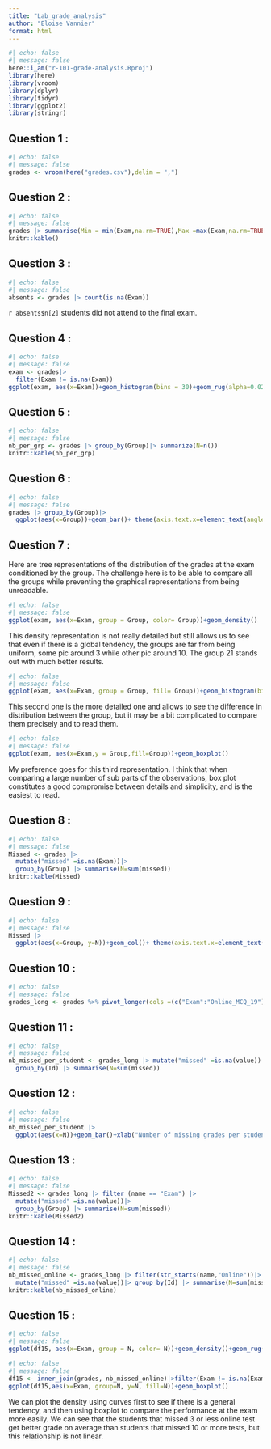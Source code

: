 ```yaml
---
title: "Lab_grade_analysis"
author: "Eloise Vannier"
format: html
---
```

```r
#| echo: false
#| message: false
here::i_am("r-101-grade-analysis.Rproj")
library(here)
library(vroom)
library(dplyr)
library(tidyr)
library(ggplot2)
library(stringr)
```

## Question 1 :

```r
#| echo: false
#| message: false
grades <- vroom(here("grades.csv"),delim = ",")
```

## Question 2 :

```r
#| echo: false
#| message: false
grades |> summarise(Min = min(Exam,na.rm=TRUE),Max =max(Exam,na.rm=TRUE),Median =median(Exam,na.rm=TRUE),Mean =mean(Exam,na.rm=TRUE))|>
knitr::kable()
```
## Question 3 :
```r
#| echo: false
#| message: false
absents <- grades |> count(is.na(Exam))
```

`r absents$n[2]` students did not attend to the final exam.

## Question 4 :
```r
#| echo: false
#| message: false
exam <- grades|>
  filter(Exam != is.na(Exam))
ggplot(exam, aes(x=Exam))+geom_histogram(bins = 30)+geom_rug(alpha=0.02)
```
## Question 5 :
```r
#| echo: false
#| message: false
nb_per_grp <- grades |> group_by(Group)|> summarize(N=n()) 
knitr::kable(nb_per_grp)
```

## Question 6 :
```r
#| echo: false
#| message: false
grades |> group_by(Group)|>
  ggplot(aes(x=Group))+geom_bar()+ theme(axis.text.x=element_text(angle = 90, hjust = 0))
```
## Question 7 :
Here are tree representations of the distribution of the grades at the exam conditioned by the group. The challenge here is to be able to compare all the groups while preventing the graphical representations from being unreadable.
```r
#| echo: false
#| message: false
ggplot(exam, aes(x=Exam, group = Group, color= Group))+geom_density()

```
This density representation is not really detailed but still allows us to see that even if there is a global tendency, the groups are far from being uniform, some pic around 3 while other pic around 10. The group 21 stands out with much better results.
```r
#| echo: false
#| message: false
ggplot(exam, aes(x=Exam, group = Group, fill= Group))+geom_histogram(bins=50)+facet_wrap(~Group)
```
This second one is the more detailed one and allows to see the difference in distribution between the group, but it may be a bit complicated to compare them precisely and to read them.

```r
#| echo: false
#| message: false
ggplot(exam, aes(x=Exam,y = Group,fill=Group))+geom_boxplot()
```
My preference goes for this third representation. I think that when comparing a large number of sub parts of the observations, box plot constitutes a good compromise between details and simplicity, and is the easiest to read.

## Question 8 :
```r
#| echo: false
#| message: false
Missed <- grades |> 
  mutate("missed" =is.na(Exam))|>
  group_by(Group) |> summarise(N=sum(missed))
knitr::kable(Missed)
```

## Question 9 :
```r
#| echo: false
#| message: false
Missed |>
  ggplot(aes(x=Group, y=N))+geom_col()+ theme(axis.text.x=element_text(angle = 90, hjust = 0))
```

## Question 10 :
```r
#| echo: false
#| message: false
grades_long <- grades %>% pivot_longer(cols =(c("Exam":"Online_MCQ_19")))
```

## Question 11 :
```r
#| echo: false
#| message: false
nb_missed_per_student <- grades_long |> mutate("missed" =is.na(value))|>
  group_by(Id) |> summarise(N=sum(missed))
```

## Question 12 :

```r
#| echo: false
#| message: false
nb_missed_per_student |>
  ggplot(aes(x=N))+geom_bar()+xlab("Number of missing grades per student")+ylab("Number of students")
```
## Question 13 :

```r
#| echo: false
#| message: false
Missed2 <- grades_long |> filter (name == "Exam") |>
  mutate("missed" =is.na(value))|>
  group_by(Group) |> summarise(N=sum(missed))
knitr::kable(Missed2)
```

## Question 14 :

```r
#| echo: false
#| message: false
nb_missed_online <- grades_long |> filter(str_starts(name,"Online"))|> 
  mutate("missed" =is.na(value))|> group_by(Id) |> summarise(N=sum(missed))
knitr::kable(nb_missed_online)
```

## Question 15 :
```r
#| echo: false
#| message: false
ggplot(df15, aes(x=Exam, group = N, color= N))+geom_density()+geom_rug(alpha=0.1)

```

```r
#| echo: false
#| message: false
df15 <- inner_join(grades, nb_missed_online)|>filter(Exam != is.na(Exam))
ggplot(df15,aes(x=Exam, group=N, y=N, fill=N))+geom_boxplot()
```
We can plot the density using curves first to see if there is a general tendency, and then using boxplot to compare the performance at the exam more easily. We can see that the students that missed 3 or less online test get better grade on average than students that missed 10 or more tests, but this relationship is not linear.


